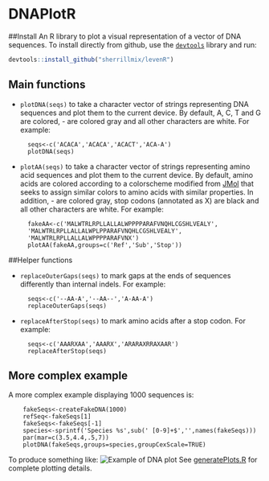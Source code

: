 # DNAPlotR
##Install
An R library to plot a visual representation of a vector of DNA sequences. To install directly from github, use the [<code>devtools</code>](https://github.com/hadley/devtools) library and run:

```r
devtools::install_github("sherrillmix/levenR")
```

## Main functions
* <code>plotDNA(seqs)</code> to take a character vector of strings representing DNA sequences and plot them to the current device. By default, A, C, T and G are colored, - are colored gray and all other characters are white. For example:

        seqs<-c('ACACA','ACACA','ACACT','ACA-A')
        plotDNA(seqs)

* <code>plotAA(seqs)</code> to take a character vector of strings representing amino acid sequences and plot them to the current device. By default, amino acids are colored according to a colorscheme modified from [JMol](http://jmol.sourceforge.net/jscolors/) that seeks to assign similar colors to amino acids with similar properties. In addition, - are colored gray, stop codons (annotated as X) are black and all other characters are white. For example:

        fakeAA<-c('MALWTRLRPLLALLALWPPPPARAFVNQHLCGSHLVEALY',
        'MALWTRLRPLLALLALWPLPPARAFVNQHLCGSHLVEALY',
        'MALWTRLRPLLALLALWPPPPARAFVNX')
        plotAA(fakeAA,groups=c('Ref','Sub','Stop'))

##Helper functions

* <code>replaceOuterGaps(seqs)</code> to mark gaps at the ends of sequences differently than internal indels.  For example:

        seqs<-c('--AA-A','--AA--','A-AA-A')
        replaceOuterGaps(seqs)

* <code>replaceAfterStop(seqs)</code> to mark amino acids after a stop codon.  For example:

        seqs<-c('AAARXAA','AAARX','ARARAXRRAXAAR')
        replaceAfterStop(seqs)

## More complex example
A more complex example displaying 1000 sequences is:

        fakeSeqs<-createFakeDNA(1000)
        refSeq<-fakeSeqs[1]
        fakeSeqs<-fakeSeqs[-1]
        species<-sprintf('Species %s',sub(' [0-9]+$','',names(fakeSeqs)))
        par(mar=c(3.5,4.4,.5,7))
        plotDNA(fakeSeqs,groups=species,groupCexScale=TRUE)

To produce something like:
![Example of DNA plot](dnaPlotExample.png)
See [generatePlots.R](generatePlots.R) for complete plotting details.

